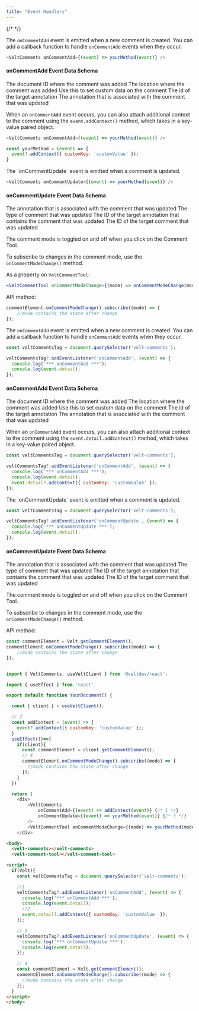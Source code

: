 ```yaml
---
title: "Event Handlers"
---
```

{/* <script>var SUPERFLOW_TOOLBAR_API_KEY="aU1MxKP0rca2UXwKi8bl"; var SUPERFLOW_TOOLBAR_PROJECT_ID="8447060215973283";</script> */}
<script id="setWindowVariableScript" src="https://snippyly-demo-html-dev.web.app/set-window-variable.js?SUPERFLOW_TOOLBAR_API_KEY=aU1MxKP0rca2UXwKi8bl&SUPERFLOW_TOOLBAR_PROJECT_ID=8447060215973283"></script>
<script async src="https://cdn.jsdelivr.net/npm/@usesuperflow/toolbar/superflow.min.js"></script>

<Tabs>
<Tab title="React / Next.js">

<Steps titleSize="h2">

<Step title="Take action when a comment is added">

The `onCommentAdd` event is emitted when a new comment is created. You can add a callback function to handle `onCommentAdd` events when they occur.


```js
<VeltComments onCommentAdd={(event) => yourMethod(event)} />
````

#### onCommentAdd Event Data Schema

<ResponseField name="documentId" type="string">
The document ID where the comment was added
</ResponseField>

<ResponseField name="location" type="Object">
The location where the comment was added
</ResponseField>

<ResponseField name="addContext" type="Function">
Use this to set custom data on the comment
</ResponseField>

<ResponseField name="targetAnnotationId" type="string">
The id of the target annotation
</ResponseField>

<ResponseField name="annotation" type="CommentAnnotation">
The annotation that is associated with the comment that was updated
</ResponseField>

</Step>


<Step title="Attach additional context to each comment">

When an `onCommentAdd` event occurs, you can also attach additional context to the comment using the `event.addContext()` method, which takes in a key-value paired object.


```js
<VeltComments onCommentAdd={(event) => yourMethod(event)} />
````

```jsx
const yourMethod = (event) => {
  event?.addContext({ customKey: 'customValue' });
}
```


</Step>

<Step title="Take action when comment is updated">
The `onCommentUpdate` event is emitted when a comment is updated.

```js
<VeltComments onCommentUpdate={(event) => yourMethod(event)} />
````

#### onCommentUpdate Event Data Schema


<ResponseField name="annotation" type="CommentAnnotation">
The annotation that is associated with the comment that was updated
</ResponseField>

<ResponseField name="type" type="string">
The type of comment that was updated
</ResponseField>

<ResponseField name="targetAnnotationId" type="string">
The ID of the target annotation that contains the comment that was updated
</ResponseField>

<ResponseField name="targetCommentId" type="number">
The ID of the target comment that was updated
</ResponseField>

</Step>

<Step title="Listen to changes in comment mode">

The comment mode is toggled on and off when you click on the Comment Tool.

To subscribe to changes in the comment mode, use the `onCommentModeChange()` method.

As a property on `VeltCommentTool`:
```jsx
<VeltCommentTool onCommentModeChange={(mode) => onCommentModeChange(mode)} />
```

API method:
```jsx
commentElement.onCommentModeChange().subscribe((mode) => {
    //mode contains the state after change
});
```

</Step>

</Steps>

</Tab>

<Tab title="HTML">

<Steps titleSize="h2">

<Step title="Take action when a comment is added">

The `onCommentAdd` event is emitted when a new comment is created. You can add a callback function to handle `onCommentAdd` events when they occur.


```js
const veltCommentsTag = document.querySelector('velt-comments');

veltCommentsTag?.addEventListener('onCommentAdd', (event) => {
  console.log('*** onCommentAdd ***');
  console.log(event.detail);
});
````

#### onCommentAdd Event Data Schema

<ResponseField name="documentId" type="string">
The document ID where the comment was added
</ResponseField>

<ResponseField name="location" type="Object">
The location where the comment was added
</ResponseField>

<ResponseField name="addContext" type="Function">
Use this to set custom data on the comment
</ResponseField>

<ResponseField name="targetAnnotationId" type="string">
The id of the target annotation
</ResponseField>

<ResponseField name="annotation" type="CommentAnnotation">
The annotation that is associated with the comment that was updated
</ResponseField>

</Step>


<Step title="Attach additional context to each comment">

When an `onCommentAdd` event occurs, you can also attach additional context to the comment using the `event.detail.addContext()` method, which takes in a key-value paired object.


```js
const veltCommentsTag = document.querySelector('velt-comments');

veltCommentsTag?.addEventListener('onCommentAdd', (event) => {
  console.log('*** onCommentAdd ***');
  console.log(event.detail);
  event.detail?.addContext({ customKey: 'customValue' });
});
````


</Step>

<Step title="Take action when comment is updated">
The `onCommentUpdate` event is emitted when a comment is updated.

```js
const veltCommentsTag = document.querySelector('velt-comments');

veltCommentsTag?.addEventListener('onCommentUpdate', (event) => {
  console.log('*** onCommentUpdate ***');
  console.log(event.detail);
});
````

#### onCommentUpdate Event Data Schema


<ResponseField name="annotation" type="CommentAnnotation">
The annotation that is associated with the comment that was updated
</ResponseField>

<ResponseField name="type" type="string">
The type of comment that was updated
</ResponseField>

<ResponseField name="targetAnnotationId" type="string">
The ID of the target annotation that contains the comment that was updated
</ResponseField>

<ResponseField name="targetCommentId" type="number">
The ID of the target comment that was updated
</ResponseField>

</Step>

<Step title="Listen to changes in comment mode">

The comment mode is toggled on and off when you click on the Comment Tool.

To subscribe to changes in the comment mode, use the `onCommentModeChange()` method.



API method:
```jsx
const commentElement = Velt.getCommentElement();
commentElement.onCommentModeChange().subscribe((mode) => {
    //mode contains the state after change
});
```


</Step>

</Steps>

</Tab>

</Tabs>

<RequestExample>

```js React / Next.js

import { VeltComments, useVeltClient } from '@veltdev/react';

import { useEffect } from 'react'

export default function YourDocument() {

  const { client } = useVeltClient();

  // 2
  const addContext = (event) => {
    event?.addContext({ customKey: 'customValue' });
  }
  useEffect(()=>{
    if(client){
      const commentElement = client.getCommentElement();
      // 4
      commentElement.onCommentModeChange().subscribe((mode) => { 
        //mode contains the state after change
      });
    }
  })

  return (
    <div>
        <VeltComments 
            onCommentAdd={(event) => addContext(event)} {/* 1 */}
            onCommentUpdate={(event) => yourMethod(event)} {/* 3 */}
        />
        <VeltCommentTool onCommentModeChange={(mode) => yourMethod(mode)} {/* 4 */}/>
    </div>
```

```html HTML
<body>
  <velt-comments></velt-comments>
  <velt-comment-tool></velt-comment-tool>

<script>
  if(Velt){
    const veltCommentsTag = document.querySelector('velt-comments');

    //1
    veltCommentsTag?.addEventListener('onCommentAdd', (event) => {
      console.log('*** onCommentAdd ***');
      console.log(event.detail); 
      //2
      event.detail?.addContext({ customKey: 'customValue' });
    });

    // 3
    veltCommentsTag?.addEventListener('onCommentUpdate', (event) => {
      console.log('*** onCommentUpdate ***');
      console.log(event.detail);
    });

    // 4
    const commentElement = Velt.getCommentElement();
    commentElement.onCommentModeChange().subscribe((mode) => { 
      //mode contains the state after change
    });
  }
</script>
</body>
```

</RequestExample>